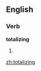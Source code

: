 ==English==

===Verb===
'''totalizing'''

# {{present participle of|[[totalize]]}}

[[zh:totalizing]]